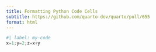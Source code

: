 ```yaml
---
title: Formatting Python Code Cells
subtitle: https://github.com/quarto-dev/quarto/pull/655
format: html
---
```


```python
#| label: my-code
x=1;y=2;z=x+y
```
